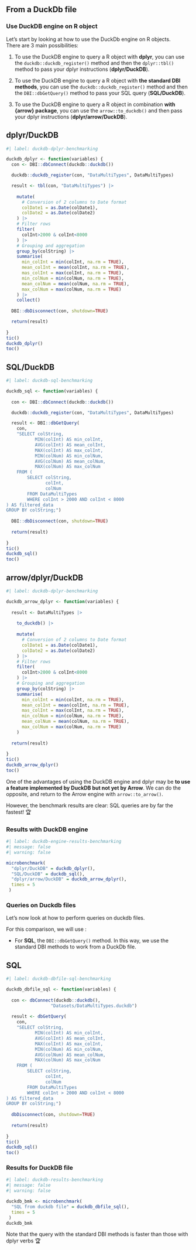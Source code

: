 ## From a DuckDb file

### Use DuckDB engine on R object

Let's start by looking at how to use the DuckDb engine on R objects.  
There are 3 main possibilities:  

1. To use the DuckDB engine to query a R object with **dplyr**, you can use the `duckdb::duckdb_register()` method and then the `dplyr::tbl()` method to pass your dplyr instructions (**dplyr/DuckDB**). 

2. To use the DuckDB engine to query a R object with **the standard DBI methods**, you can use the `duckdb::duckdb_register()` method and then the `DBI::dbGetQuery()` method to pass your SQL query (**SQL/DuckDB**).

3. To use the DuckDB engine to query a R object in combination **with {arrow} package**, you can use the `arrow::to_duckdb()` and then pass your dplyr instructions (**dplyr/arrow/DuckDB**).

::: {.panel-tabset}

## dplyr/DuckDB

```r
#| label: duckdb-dplyr-benchmarking

duckdb_dplyr <- function(variables) {
  con <- DBI::dbConnect(duckdb::duckdb())

  duckdb::duckdb_register(con, "DataMultiTypes", DataMultiTypes)

  result <- tbl(con, "DataMultiTypes") |>
    
    mutate(
      # Conversion of 2 columns to Date format
      colDate1 = as.Date(colDate1),
      colDate2 = as.Date(colDate2)
    ) |>
    # Filter rows
    filter(
      colInt>2000 & colInt<8000
    ) |>
    # Grouping and aggregation
    group_by(colString) |> 
    summarise(
      min_colInt = min(colInt, na.rm = TRUE),
      mean_colInt = mean(colInt, na.rm = TRUE),
      mas_colInt = max(colInt, na.rm = TRUE),
      min_colNum = min(colNum, na.rm = TRUE),
      mean_colNum = mean(colNum, na.rm = TRUE),
      max_colNum = max(colNum, na.rm = TRUE)
    ) |>
    collect()
  
  DBI::dbDisconnect(con, shutdown=TRUE)

  return(result)
  
}
tic()
duckdb_dplyr()
toc()
```

## SQL/DuckDB

```r
#| label: duckdb-sql-benchmarking

duckdb_sql <- function(variables) {
  
  con <- DBI::dbConnect(duckdb::duckdb())

  duckdb::duckdb_register(con, "DataMultiTypes", DataMultiTypes)

  result <- DBI::dbGetQuery(
    con, 
    "SELECT colString,
           MIN(colInt) AS min_colInt,
           AVG(colInt) AS mean_colInt,
           MAX(colInt) AS max_colInt,
           MIN(colNum) AS min_colNum,
           AVG(colNum) AS mean_colNum,
           MAX(colNum) AS max_colNum
    FROM (
        SELECT colString,
               colInt,
               colNum
        FROM DataMultiTypes
        WHERE colInt > 2000 AND colInt < 8000
) AS filtered_data
GROUP BY colString;")
  
  DBI::dbDisconnect(con, shutdown=TRUE)
  
  return(result)
  
}
tic()
duckdb_sql()
toc()
```

## arrow/dplyr/DuckDB

```r
#| label: duckdb-dplyr-benchmarking

duckdb_arrow_dplyr <- function(variables) {
          
  result <- DataMultiTypes |>
    
    to_duckdb() |>
    
    mutate(
      # Conversion of 2 columns to Date format
      colDate1 = as.Date(colDate1),
      colDate2 = as.Date(colDate2)
    ) |>
    # Filter rows
    filter(
      colInt>2000 & colInt<8000
    ) |>
    # Grouping and aggregation
    group_by(colString) |> 
    summarise(
      min_colInt = min(colInt, na.rm = TRUE),
      mean_colInt = mean(colInt, na.rm = TRUE),
      mas_colInt = max(colInt, na.rm = TRUE),
      min_colNum = min(colNum, na.rm = TRUE),
      mean_colNum = mean(colNum, na.rm = TRUE),
      max_colNum = max(colNum, na.rm = TRUE)
    ) 
  
  return(result)
  
}
tic()
duckdb_arrow_dplyr()
toc()
```
:::

::: {.callout-tip}
One of the advantages of using the DuckDB engine and dplyr may be **to use a feature implemented by DuckDB but not yet by Arrow**. We can do the opposite, and return to the Arrow engine with `arrow::to_arrow()`.

However, the benchmark results are clear: SQL queries are by far the fastest! 🏆
:::


### Results with DuckDB engine

```r
#| label: duckdb-engine-results-benchmarking
#| message: false
#| warning: false

microbenchmark(
  "dplyr/DuckDB" = duckdb_dplyr(),
  "SQL/DuckDB" = duckdb_sql(),
  "dplyr/arrow/DuckDB" = duckdb_arrow_dplyr(),
  times = 5
 )
```

### Queries on Duckdb files

Let's now look at how to perform queries on duckdb files.

For this comparison, we will use :

- For **SQL**, the `DBI::dbGetQuery()` method. In this way, we use the standard DBI methods to work from a DuckDb file.  

::: {.panel-tabset}

## SQL

```r
#| label: duckdb-dbfile-sql-benchmarking

duckdb_dbfile_sql <- function(variables) {
  
  con <- dbConnect(duckdb::duckdb(),
                 "Datasets/DataMultiTypes.duckdb")
  
  result <- dbGetQuery(
    con, 
    "SELECT colString,
           MIN(colInt) AS min_colInt,
           AVG(colInt) AS mean_colInt,
           MAX(colInt) AS max_colInt,
           MIN(colNum) AS min_colNum,
           AVG(colNum) AS mean_colNum,
           MAX(colNum) AS max_colNum
    FROM (
        SELECT colString,
               colInt,
               colNum
        FROM DataMultiTypes
        WHERE colInt > 2000 AND colInt < 8000
) AS filtered_data
GROUP BY colString;")
  
  dbDisconnect(con, shutdown=TRUE)
  
  return(result)
  
}
tic()
duckdb_sql()
toc()
```
:::

### Results for DuckDB file

```r
#| label: duckdb-results-benchmarking
#| message: false
#| warning: false

duckdb_bmk <- microbenchmark(
  "SQL from duckdb file" = duckdb_dbfile_sql(),
  times = 5
 )
duckdb_bmk
```
 
Note that the query with the standard DBI methods is faster than those with dplyr verbs 🏆
